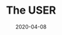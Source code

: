 ---
slug: the-user
title: "The USER"
description: A short reflection on user experience and design.
date: 2020-04-08
readingTime: 1
---